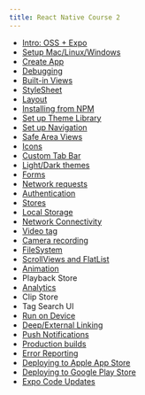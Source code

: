 ```yaml
---
title: React Native Course 2
---
```


- [Intro: OSS + Expo](/rn2/rn-intro)
- [Setup Mac/Linux/Windows](/rn2/rn-setup)
- [Create App](/rn2/rn-create)
- [Debugging](/rn2/rn-debugging)
- [Built-in Views](/rn2/rn-core-views)
- [StyleSheet](/rn2/rn-stylesheet)
- [Layout](/rn2/rn-layout)
- [Installing from NPM](/rn2/rn-npm)
- [Set up Theme Library](/rn2/rn-theme-lib)
- [Set up Navigation](/rn2/rn-navigation)
- [Safe Area Views](/rn2/rn-safe-area)
- [Icons](/rn2/rn-icons)
- [Custom Tab Bar](/rn2/rn-custom-tab-bar)
- [Light/Dark themes](/rn2/rn-light-dark)
- [Forms](/rn2/rn-forms)
- [Network requests](/rn2/rn-network)
- [Authentication](/rn2/rn-authentication)
- [Stores](/rn2/rn-stores)
- [Local Storage](/rn2/rn-localstorage)
- [Network Connectivity](/rn2/rn-network-connectivity)
- [Video tag](/rn2/rn-video)
- [Camera recording](/rn2/rn-camera)
- [FileSystem](/rn2/rn-filesystem)
- [ScrollViews and FlatList](/rn2/rn-lists)
- [Animation](/rn2/rn-animation)
- Playback Store
- [Analytics](/rn2/rn-analytics)
- Clip Store
- Tag Search UI
- [Run on Device](/rn2/rn-on-device)
- [Deep/External Linking](/rn2/rn-intro)
- [Push Notifications](/rn2/rn-push-notifications)
- [Production builds](/rn2/rn-prod-builds)
- [Error Reporting](/rn2/rn-error-reporting)
- [Deploying to Apple App Store](/rn2/rn-app-store)
- [Deploying to Google Play Store](/rn2/rn-play-store)
- [Expo Code Updates](/rn2/code-updates)

<!--- © Aven LLC and Aven Contributors. Licensed under Creative Commons BY-NC-SA 4.0 https://creativecommons.org/licenses/by-nc-sa/4.0/ -->
